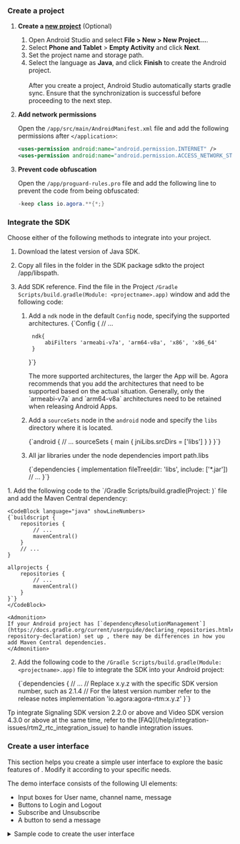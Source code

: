 <PlatformWrapper platform="android">

### Create a project

1. **Create a [new project](https://developer.android.com/studio/projects/create-project)** (Optional)

    1. Open Android Studio and select **File > New > New Project...**.
    1. Select **Phone and Tablet** > **Empty Activity** and click **Next**.
    1. Set the project name and storage path. 
    1. Select the language as **Java**, and click **Finish** to create the Android project.
    <br></br>
    <Admonition type="caution" title="Note">After you create a project, Android Studio automatically starts gradle sync. Ensure that the synchronization is successful before proceeding to the next step. </Admonition>

1. **Add network permissions**

    Open the `/app/src/main/AndroidManifest.xml` file and add the following permissions after `</application>`:

    ```xml
    <uses-permission android:name="android.permission.INTERNET" />
    <uses-permission android:name="android.permission.ACCESS_NETWORK_STATE" />
    ```

1. **Prevent code obfuscation**

    Open the `/app/proguard-rules.pro` file and add the following line to prevent the <Vpd k="SDK"/> code from being obfuscated:

    ```java
    -keep class io.agora.**{*;}
    ```

### Integrate the SDK

Choose either of the following methods to integrate <Vpd k="SDK" /> into your project.

<Tabs>
<TabItem value="tab1" label="Using CDN" default>

1. Download the latest version of Java SDK.
1. Copy all files in the folder in the SDK package sdkto the project /app/libspath.
1. Add SDK reference. Find the file in the Project `/Gradle Scripts/build.gradle(Module: <projectname>.app)` window and add the following code:

    1. Add a `ndk` node in the default `Config` node, specifying the supported architectures.
        <CodeBlock language="groovy" showLineNumbers>
        {`Config {
            // ...

            ndk{
                abiFilters 'armeabi-v7a', 'arm64-v8a', 'x86', 'x86_64'
            }
        }`}
        </CodeBlock>
    
        <Admonition>
        The more supported architectures, the larger the App will be. Agora recommends that you add the architectures that need to be supported based on the actual situation. Generally, only the `armeabi-v7a` and `arm64-v8a` architectures need to be retained when releasing Android Apps.
        </Admonition>

    1. Add a `sourceSets` node in the `android` node and specify the `libs` directory where it is located.

        <CodeBlock language="groovy" showLineNumbers>    
        {`android {
            // ...
            sourceSets {
                main {
                    jniLibs.srcDirs = ['libs']
                }
            }
        }`}
        </CodeBlock>

    1. All jar libraries under the node dependencies import path.libs

        <CodeBlock language="groovy" showLineNumbers>    
        {`dependencies {
            implementation fileTree(dir: 'libs', include: ['*.jar'])
            // ...
        }`}
        </CodeBlock>
        
</TabItem>

<TabItem value="tab2" label="Maven Central" default>
1. Add the following code to the `/Gradle Scripts/build.gradle(Project: <projectname>)` file and add the Maven Central dependency:

    <CodeBlock language="java" showLineNumbers>
    {`buildscript {
        repositories {
            // ...
            mavenCentral()
        }
        // ...
    }

    allprojects {
        repositories {
            // ...
            mavenCentral()
        }
    }`}
    </CodeBlock>

    <Admonition>
    If your Android project has [`dependencyResolutionManagement`](https://docs.gradle.org/current/userguide/declaring_repositories.html#sub:centralized-repository-declaration) set up , there may be differences in how you add Maven Central dependencies.
    </Admonition>

2. Add the following code to the `/Gradle Scripts/build.gradle(Module: <projectname>.app)` file to integrate the SDK into your Android project:

    <CodeBlock language="groovy" showLineNumbers>
    {`dependencies {
        // ...
        // Replace x.y.z with the specific SDK version number, such as 2.1.4
        // For the latest version number refer to the release notes
        implementation 'io.agora:agora-rtm:x.y.z'
    }`}
    </CodeBlock>

</TabItem>
</Tabs>

<Admonition>
Tp integrate Signaling SDK version 2.2.0 or above and Video SDK version 4.3.0 or above at the same time, refer to the [FAQ](/help/integration-issues/rtm2_rtc_integration_issue) to handle integration issues.
</Admonition>

### Create a user interface

This section helps you create a simple user interface to explore the basic features of <Vpd k="NAME" />. Modify it according to your specific needs.

The demo interface consists of the following UI elements:

- Input boxes for User name, channel name, message
- Buttons to Login and Logout
- Subscribe and Unsubscribe
- A button to send a message

<details>
<summary>Sample code to create the user interface</summary>
<br/>
Open the `/app/res/layout/activity_main.xml` file and replace the contents with the following:

<CodeBlock language="xml" showLineNumbers>
{`<?xml version="1.0" encoding="utf-8"?>
<androidx.constraintlayout.widget.ConstraintLayout xmlns:android="http://schemas.android.com/apk/res/android"
    xmlns:app="http://schemas.android.com/apk/res-auto"
    xmlns:tools="http://schemas.android.com/tools"
    android:layout_width="match_parent"
    android:layout_height="match_parent"
    android:background="#FFFFFF"
    tools:context=".MainActivity">

    <EditText
        android:id="@+id/uid"
        android:layout_width="150dp"
        android:layout_height="40dp"
        android:layout_marginStart="36dp"
        android:layout_marginTop="48dp"
        android:autofillHints=""
        android:hint="@string/uid"
        android:inputType="text"
        android:lines="1"
        android:padding="5dp"
        app:layout_constraintStart_toStartOf="parent"
        app:layout_constraintTop_toTopOf="parent" />

    <Button
        android:id="@+id/logout_button"
        android:layout_width="wrap_content"
        android:layout_height="wrap_content"
        android:layout_marginStart="11dp"
        android:layout_marginTop="48dp"
        android:layout_marginEnd="28dp"
        android:onClick="onClickLogout"
        android:text="@string/logout_button"
        app:layout_constraintEnd_toEndOf="parent"
        app:layout_constraintHorizontal_bias="0.0"
        app:layout_constraintStart_toEndOf="@+id/login_button"
        app:layout_constraintTop_toTopOf="parent" />

    <Button
        android:id="@+id/login_button"
        android:layout_width="wrap_content"
        android:layout_height="wrap_content"
        android:layout_marginStart="4dp"
        android:layout_marginTop="48dp"
        android:layout_marginEnd="132dp"
        android:onClick="onClickLogin"
        android:text="@string/login_button"
        app:layout_constraintEnd_toEndOf="parent"
        app:layout_constraintHorizontal_bias="0.0"
        app:layout_constraintStart_toEndOf="@+id/uid"
        app:layout_constraintTop_toTopOf="parent" />

    <EditText
        android:id="@+id/channel_name"
        android:layout_width="155dp"
        android:layout_height="41dp"
        android:layout_marginStart="36dp"
        android:layout_marginTop="124dp"
        android:layout_marginBottom="41dp"
        android:autofillHints=""
        android:ems="10"
        android:hint="@string/channel_name"
        android:inputType="text"
        app:layout_constraintTop_toBottomOf="@+id/uid"
        app:layout_constraintStart_toStartOf="parent"
        app:layout_constraintTop_toTopOf="parent" />

    <Button
        android:id="@+id/subscribe_button"
        android:layout_width="wrap_content"
        android:layout_height="wrap_content"
        android:layout_marginStart="4dp"
        android:layout_marginTop="28dp"
        android:layout_marginEnd="132dp"
        android:onClick="onClickSubscribe"
        android:text="@string/subscribe_button"
        app:layout_constraintEnd_toEndOf="parent"
        app:layout_constraintHorizontal_bias="0.0"
        app:layout_constraintStart_toEndOf="@+id/channel_name"
        app:layout_constraintTop_toBottomOf="@+id/login_button" />

    <Button
        android:id="@+id/unsubscribe_button"
        android:layout_width="wrap_content"
        android:layout_height="wrap_content"
        android:layout_marginStart="11dp"
        android:layout_marginTop="27dp"
        android:layout_marginEnd="28dp"
        android:onClick="onClickUnsubscribe"
        android:text="@string/unsubscribe_button"
        app:layout_constraintEnd_toEndOf="parent"
        app:layout_constraintHorizontal_bias="0.0"
        app:layout_constraintStart_toEndOf="@+id/subscribe_button"
        app:layout_constraintTop_toBottomOf="@+id/logout_button" />

    <EditText
        android:id="@+id/msg_box"
        android:layout_width="190dp"
        android:layout_height="57dp"
        android:layout_marginStart="37dp"
        android:layout_marginTop="195dp"
        android:layout_marginBottom="26dp"
        android:autofillHints=""
        android:ems="10"
        android:hint="@string/msg"
        android:inputType="textPersonName"
        android:singleLine="false"
        app:layout_constraintTop_toTopOf="parent"
        app:layout_constraintStart_toStartOf="parent"
        app:layout_constraintTop_toBottomOf="@+id/channel_name" />

    <Button
        android:id="@+id/send_channel_msg_button"
        android:layout_width="wrap_content"
        android:layout_height="wrap_content"
        android:layout_marginTop="40dp"
        android:layout_marginEnd="40dp"
        android:onClick="onClickSendChannelMsg"
        android:text="@string/send_channel_msg_button"
        app:layout_constraintStart_toEndOf="@+id/msg_box"
        app:layout_constraintHorizontal_bias="0.0"
        app:layout_constraintEnd_toEndOf="parent"
        app:layout_constraintTop_toBottomOf="@+id/unsubscribe_button" />

    <TextView
        android:id="@+id/message_history"
        android:layout_width="412dp"
        android:layout_height="339dp"
        android:layout_marginTop="392dp"
        android:background="#AEA8A8"
        android:freezesText="false"
        android:isScrollContainer="false"
        android:scrollbars="vertical"
        android:textColor="#2196F3"
        app:layout_constraintBottom_toBottomOf="parent"
        app:layout_constraintEnd_toEndOf="parent"
        app:layout_constraintHorizontal_bias="0.491"
        app:layout_constraintStart_toStartOf="parent"
        app:layout_constraintTop_toTopOf="parent"
        app:layout_constraintVertical_bias="0.352" />

</androidx.constraintlayout.widget.ConstraintLayout>`}
</CodeBlock>

Open the `app/res/values/strings.xml` file and add following string resources:

<CodeBlock language="xml" showLineNumbers>
{`<resources>
    <string name="app_name">RtmQuickstart</string>
    <string name="login_button">Login</string>
    <string name="logout_button">Logout</string>
    <string name="subscribe_button">Sub</string>
    <string name="unsubscribe_button">Unsub</string>
    <string name="send_channel_msg_button">Publish MSG</string>
    <string name="uid">User ID</string>
    <string name="msg">Message content</string>
    <string name="channel_name">Channel name</string>
    <string name="app_id">your_appid</string>
    <string name="token">your_token</string>
</resources>`}
</CodeBlock>

</details>
</PlatformWrapper>